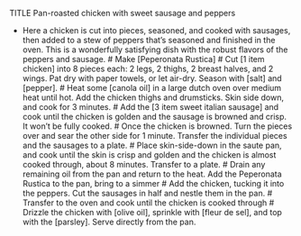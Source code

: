 TITLE Pan-roasted chicken with sweet sausage and peppers

* Here a chicken is cut into pieces, seasoned, and cooked with sausages, then added to a stew of peppers that's seasoned and finished in the oven. This is a wonderfully satisfying dish with the robust flavors of the peppers and sausage.
# Make [Peperonata Rustica] 
# Cut [1 item chicken] into 8 pieces each: 2 legs, 2 thighs, 2 breast halves, and 2 wings. Pat dry with paper towels, or let air-dry. Season with [salt] and [pepper].
# Heat some [canola oil] in a large dutch oven over medium heat until hot. Add the chicken thighs and drumsticks. Skin side down, and cook for 3 minutes. 
# Add the [3 item sweet italian sausage] and cook until the chicken is golden and the sausage is browned and crisp. It won't be fully cooked. 
# Once the chicken is browned. Turn the pieces over and sear the other side for 1 minute. Transfer the individual pieces and the sausages to a plate.
# Place skin-side-down in the saute pan, and cook until the skin is crisp and golden and the chicken is almost cooked through, about 8 minutes. Transfer to a plate.
# Drain any remaining oil from the pan and return to the heat. Add the Peperonata Rustica  to the pan, bring to a simmer
# Add the chicken, tucking it into the peppers. Cut the sausages in half and nestle them in the pan.
# Transfer to the oven and cook until the chicken is cooked through
# Drizzle the chicken with [olive oil], sprinkle with [fleur de sel], and top with the [parsley]. Serve directly from the pan.